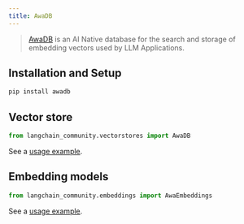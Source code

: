 ```yaml
---
title: AwaDB
---
```


>[AwaDB](https://github.com/awa-ai/awadb) is an AI Native database for the search and storage of embedding vectors used by LLM Applications.

## Installation and Setup

```bash
pip install awadb
```

## Vector store

```python
from langchain_community.vectorstores import AwaDB
```

See a [usage example](/oss/javascript/integrations/vectorstores/awadb).

## Embedding models

```python
from langchain_community.embeddings import AwaEmbeddings
```

See a [usage example](/oss/javascript/integrations/text_embedding/awadb).
